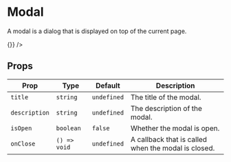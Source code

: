

# Modal

A modal is a dialog that is displayed on top of the current page.

<ComponentShowcase>
  <GlassModal
    title="Modal Title"
    description="Modal description"
    isOpen={false}
    onClose={() => {}}
  />
</ComponentShowcase>

## Props

| Prop | Type | Default | Description |
| --- | --- | --- | --- |
| `title` | `string` | `undefined` | The title of the modal. |
| `description` | `string` | `undefined` | The description of the modal. |
| `isOpen` | `boolean` | `false` | Whether the modal is open. |
| `onClose` | `() => void` | `undefined` | A callback that is called when the modal is closed. |
